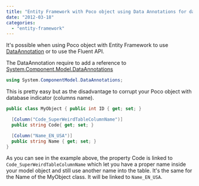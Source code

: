 ```yaml
---
title: "Entity Framework with Poco object using Data Annotations for database tables columns mapping"
date: "2012-03-18"
categories: 
  - "entity-framework"
---
```


It's possible when using Poco object with Entity Framework to use [DataAnnotation](http://msdn.microsoft.com/en-us/library/system.componentmodel.dataannotations.columnattribute(v=VS.103).aspx) or to use the Fluent API.

The DataAnnotation require to add a reference to [System.Component.Model.DataAnnotations](http://msdn.microsoft.com/en-us/library/system.componentmodel.dataannotations.columnattribute(v=VS.103).aspx)


```csharp
using System.ComponentModel.DataAnnotations; 
```

This is pretty easy but as the disadvantage to corrupt your Poco object with database indicator (columns name).


```csharp
public class MyObject { public int ID { get; set; } 

  [Column("Code_SuperWeirdTableColumnName")] 
  public string Code{ get; set; } 

  [Column("Name_EN_USA")] 
  public string Name { get; set; } 
} 
```

As you can see in the example above, the property Code is linked to `Code_SuperWeirdTableColumnName` which let you have a proper name inside your model object and still use another name into the table. It's the same for the Name of the MyObject class. It will be linked to `Name_EN_USA`.
